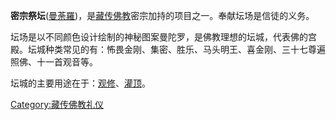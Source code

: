 {{unreferenced|time=2017-07-30T07:47:55+00:00}}
'''密宗祭坛'''([[曼荼羅|曼荼羅]])，是[[藏传佛教|藏传佛教]]密宗加持的项目之一。奉献坛场是信徒的义务。

坛场是以不同颜色设计绘制的神秘图案曼陀罗，是佛教理想的坛城，代表佛的宫殿。坛城种类常见的有：怖畏金刚、集密、胜乐、马头明王、喜金刚、三十七尊遍照佛、十一首观音等。

坛城的主要用途在于：[[观修|观修]]、[[灌顶|灌顶]]。
{{Buddhism-stub}}
[[Category:藏传佛教礼仪|Category:藏传佛教礼仪]]